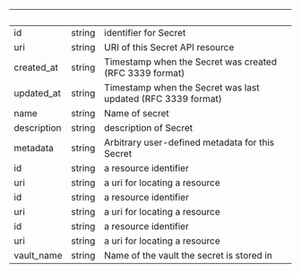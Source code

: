 | &nbsp;      | &nbsp; | &nbsp;                                                       |
| ----------- | ------ | ------------------------------------------------------------ |
| id          | string | identifier for Secret                                        |
| uri         | string | URI of this Secret API resource                              |
| created_at  | string | Timestamp when the Secret was created (RFC 3339 format)      |
| updated_at  | string | Timestamp when the Secret was last updated (RFC 3339 format) |
| name        | string | Name of secret                                               |
| description | string | description of Secret                                        |
| metadata    | string | Arbitrary user-defined metadata for this Secret              |
| id          | string | a resource identifier                                        |
| uri         | string | a uri for locating a resource                                |
| id          | string | a resource identifier                                        |
| uri         | string | a uri for locating a resource                                |
| id          | string | a resource identifier                                        |
| uri         | string | a uri for locating a resource                                |
| vault_name  | string | Name of the vault the secret is stored in                    |
